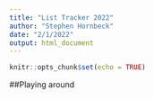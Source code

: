 ```yaml
---
title: "List Tracker 2022"
author: "Stephen Hornbeck"
date: "2/1/2022"
output: html_document
---
```


```r
knitr::opts_chunk$set(echo = TRUE)
```

##Playing around


